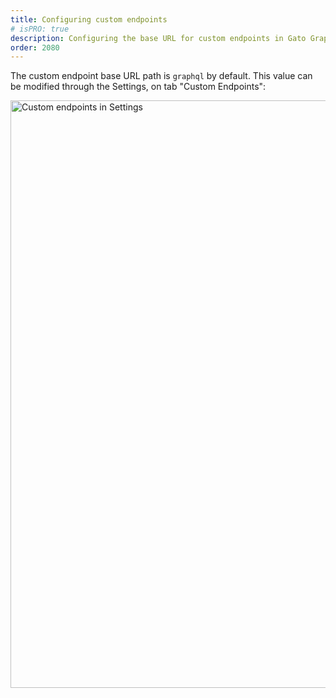 ```yaml
---
title: Configuring custom endpoints
# isPRO: true
description: Configuring the base URL for custom endpoints in Gato GraphQL.
order: 2080
---
```


The custom endpoint base URL path is `graphql` by default. This value can be modified through the Settings, on tab "Custom Endpoints":

<Image
  src="/assets/guides/upstream/settings-custom-endpoints.png"
  width="1024"
  height="940"
  alt="Custom endpoints in Settings"
  caption="Custom endpoints in Settings"
/>
